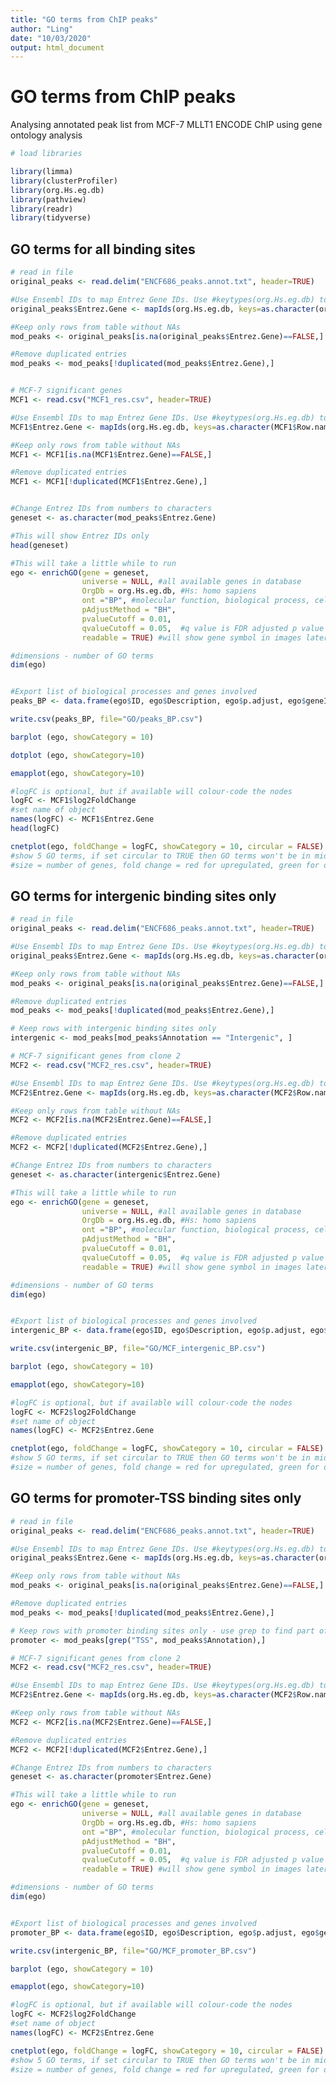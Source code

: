 ```yaml
---
title: "GO terms from ChIP peaks"
author: "Ling"
date: "10/03/2020"
output: html_document
---
```


# GO terms from ChIP peaks

Analysing annotated peak list from MCF-7 MLLT1 ENCODE ChIP using gene ontology analysis

```r
# load libraries

library(limma)
library(clusterProfiler)
library(org.Hs.eg.db)
library(pathview)
library(readr)
library(tidyverse)

```

## GO terms for all binding sites


```r
# read in file
original_peaks <- read.delim("ENCF686_peaks.annot.txt", header=TRUE)

#Use Ensembl IDs to map Entrez Gene IDs. Use #keytypes(org.Hs.eg.db) to check what column names are
original_peaks$Entrez.Gene <- mapIds(org.Hs.eg.db, keys=as.character(original_peaks$Nearest.Ensembl), keytype="ENSEMBL", column="ENTREZID")

#Keep only rows from table without NAs
mod_peaks <- original_peaks[is.na(original_peaks$Entrez.Gene)==FALSE,]

#Remove duplicated entries
mod_peaks <- mod_peaks[!duplicated(mod_peaks$Entrez.Gene),]


# MCF-7 significant genes
MCF1 <- read.csv("MCF1_res.csv", header=TRUE)

#Use Ensembl IDs to map Entrez Gene IDs. Use #keytypes(org.Hs.eg.db) to check what column names are
MCF1$Entrez.Gene <- mapIds(org.Hs.eg.db, keys=as.character(MCF1$Row.names), keytype="ENSEMBL", column="ENTREZID")

#Keep only rows from table without NAs
MCF1 <- MCF1[is.na(MCF1$Entrez.Gene)==FALSE,]

#Remove duplicated entries
MCF1 <- MCF1[!duplicated(MCF1$Entrez.Gene),]



```
```r

#Change Entrez IDs from numbers to characters
geneset <- as.character(mod_peaks$Entrez.Gene)

#This will show Entrez IDs only
head(geneset)

#This will take a little while to run
ego <- enrichGO(gene = geneset, 
                universe = NULL, #all available genes in database
                OrgDb = org.Hs.eg.db, #Hs: homo sapiens
                ont ="BP", #molecular function, biological process, cellular component
                pAdjustMethod = "BH",
                pvalueCutoff = 0.01,
                qvalueCutoff = 0.05,  #q value is FDR adjusted p value
                readable = TRUE) #will show gene symbol in images later rather than Entrez Gene ID

#dimensions - number of GO terms
dim(ego)


#Export list of biological processes and genes involved
peaks_BP <- data.frame(ego$ID, ego$Description, ego$p.adjust, ego$geneID)

write.csv(peaks_BP, file="GO/peaks_BP.csv")

```

```r
barplot (ego, showCategory = 10)

dotplot (ego, showCategory=10)

```

```r
emapplot(ego, showCategory=10)

```

```r
#logFC is optional, but if available will colour-code the nodes
logFC <- MCF1$log2FoldChange
#set name of object
names(logFC) <- MCF1$Entrez.Gene
head(logFC)

cnetplot(ego, foldChange = logFC, showCategory = 10, circular = FALSE)
#show 5 GO terms, if set circular to TRUE then GO terms won't be in middle, will be on edge of circle
#size = number of genes, fold change = red for upregulated, green for downregulated

```

## GO terms for intergenic binding sites only
```r
# read in file
original_peaks <- read.delim("ENCF686_peaks.annot.txt", header=TRUE)

#Use Ensembl IDs to map Entrez Gene IDs. Use #keytypes(org.Hs.eg.db) to check what column names are
original_peaks$Entrez.Gene <- mapIds(org.Hs.eg.db, keys=as.character(original_peaks$Nearest.Ensembl), keytype="ENSEMBL", column="ENTREZID")

#Keep only rows from table without NAs
mod_peaks <- original_peaks[is.na(original_peaks$Entrez.Gene)==FALSE,]

#Remove duplicated entries
mod_peaks <- mod_peaks[!duplicated(mod_peaks$Entrez.Gene),]

# Keep rows with intergenic binding sites only
intergenic <- mod_peaks[mod_peaks$Annotation == "Intergenic", ]

# MCF-7 significant genes from clone 2
MCF2 <- read.csv("MCF2_res.csv", header=TRUE)

#Use Ensembl IDs to map Entrez Gene IDs. Use #keytypes(org.Hs.eg.db) to check what column names are
MCF2$Entrez.Gene <- mapIds(org.Hs.eg.db, keys=as.character(MCF2$Row.names), keytype="ENSEMBL", column="ENTREZID")

#Keep only rows from table without NAs
MCF2 <- MCF2[is.na(MCF2$Entrez.Gene)==FALSE,]

#Remove duplicated entries
MCF2 <- MCF2[!duplicated(MCF2$Entrez.Gene),]

```
```r

#Change Entrez IDs from numbers to characters
geneset <- as.character(intergenic$Entrez.Gene)

#This will take a little while to run
ego <- enrichGO(gene = geneset, 
                universe = NULL, #all available genes in database
                OrgDb = org.Hs.eg.db, #Hs: homo sapiens
                ont ="BP", #molecular function, biological process, cellular component
                pAdjustMethod = "BH",
                pvalueCutoff = 0.01,
                qvalueCutoff = 0.05,  #q value is FDR adjusted p value
                readable = TRUE) #will show gene symbol in images later rather than Entrez Gene ID

#dimensions - number of GO terms
dim(ego)


#Export list of biological processes and genes involved
intergenic_BP <- data.frame(ego$ID, ego$Description, ego$p.adjust, ego$geneID)

write.csv(intergenic_BP, file="GO/MCF_intergenic_BP.csv")

```

```r
barplot (ego, showCategory = 10)

```

```r
emapplot(ego, showCategory=10)

```

```r
#logFC is optional, but if available will colour-code the nodes
logFC <- MCF2$log2FoldChange
#set name of object
names(logFC) <- MCF2$Entrez.Gene

cnetplot(ego, foldChange = logFC, showCategory = 10, circular = FALSE)
#show 5 GO terms, if set circular to TRUE then GO terms won't be in middle, will be on edge of circle
#size = number of genes, fold change = red for upregulated, green for downregulated

```

## GO terms for promoter-TSS binding sites only

```r
# read in file
original_peaks <- read.delim("ENCF686_peaks.annot.txt", header=TRUE)

#Use Ensembl IDs to map Entrez Gene IDs. Use #keytypes(org.Hs.eg.db) to check what column names are
original_peaks$Entrez.Gene <- mapIds(org.Hs.eg.db, keys=as.character(original_peaks$Nearest.Ensembl), keytype="ENSEMBL", column="ENTREZID")

#Keep only rows from table without NAs
mod_peaks <- original_peaks[is.na(original_peaks$Entrez.Gene)==FALSE,]

#Remove duplicated entries
mod_peaks <- mod_peaks[!duplicated(mod_peaks$Entrez.Gene),]

# Keep rows with promoter binding sites only - use grep to find part of word
promoter <- mod_peaks[grep("TSS", mod_peaks$Annotation),]

# MCF-7 significant genes from clone 2
MCF2 <- read.csv("MCF2_res.csv", header=TRUE)

#Use Ensembl IDs to map Entrez Gene IDs. Use #keytypes(org.Hs.eg.db) to check what column names are
MCF2$Entrez.Gene <- mapIds(org.Hs.eg.db, keys=as.character(MCF2$Row.names), keytype="ENSEMBL", column="ENTREZID")

#Keep only rows from table without NAs
MCF2 <- MCF2[is.na(MCF2$Entrez.Gene)==FALSE,]

#Remove duplicated entries
MCF2 <- MCF2[!duplicated(MCF2$Entrez.Gene),]

```

```r

#Change Entrez IDs from numbers to characters
geneset <- as.character(promoter$Entrez.Gene)

#This will take a little while to run
ego <- enrichGO(gene = geneset, 
                universe = NULL, #all available genes in database
                OrgDb = org.Hs.eg.db, #Hs: homo sapiens
                ont ="BP", #molecular function, biological process, cellular component
                pAdjustMethod = "BH",
                pvalueCutoff = 0.01,
                qvalueCutoff = 0.05,  #q value is FDR adjusted p value
                readable = TRUE) #will show gene symbol in images later rather than Entrez Gene ID

#dimensions - number of GO terms
dim(ego)


#Export list of biological processes and genes involved
promoter_BP <- data.frame(ego$ID, ego$Description, ego$p.adjust, ego$geneID)

write.csv(intergenic_BP, file="GO/MCF_promoter_BP.csv")

```

```r
barplot (ego, showCategory = 10)

```

```r
emapplot(ego, showCategory=10)

```

```r
#logFC is optional, but if available will colour-code the nodes
logFC <- MCF2$log2FoldChange
#set name of object
names(logFC) <- MCF2$Entrez.Gene

cnetplot(ego, foldChange = logFC, showCategory = 10, circular = FALSE)
#show 5 GO terms, if set circular to TRUE then GO terms won't be in middle, will be on edge of circle
#size = number of genes, fold change = red for upregulated, green for downregulated

```

